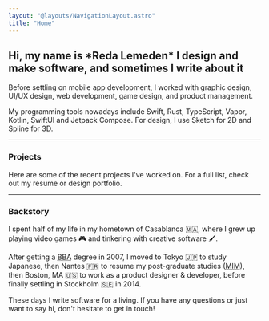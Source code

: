 ```yaml
---
layout: "@layouts/NavigationLayout.astro"
title: "Home"
---
```



<h2 class="not-prose text-3xl font-bold mb-10">
  Hi, my name is *Reda Lemeden*
  <span class="block font-light text-2xl my-1 text-stone-400 dark:text-ash">
  I design and make software, and sometimes I write about it
  </span>
</h2>

Before settling on mobile app development, I worked with graphic design, UI/UX design, web development, game design, and product management.

My programming tools nowadays include Swift, Rust, TypeScript, Vapor, Kotlin, SwiftUI and Jetpack Compose. For design, I use Sketch for 2D and Spline for 3D.

---

### Projects

Here are some of the recent projects I've worked on. For a full list, check out my resume or design portfolio.

<ProjectGrid />

---

### Backstory

I spent half of my life in my hometown of Casablanca <span title="Morocco">🇲🇦</span>,
where I grew up playing <span title="Atari, DOS, Nintendo, etc.">video games 🎮</span> and
tinkering with <span title="Macromedia, Adobe, etc.">creative software 🖌</span>.

After getting a <abbr title="Bachelor of Business Administration">BBA</abbr> degree in 2007,
I moved to Tokyo <span title="Japan">🇯🇵</span> to study Japanese,
then Nantes <span title="France">🇫🇷</span> to resume my post-graduate studies (<abbr title="Master in Management">MIM</abbr>),
then Boston, MA <span title="USA">🇺🇸</span> to work as a product designer & developer,
before finally settling in Stockholm <span title="Sweden">🇸🇪</span> in 2014. 

These days I write software for a living. If you have any questions or just want to say hi, don't hesitate to get in touch!
